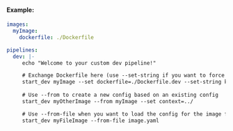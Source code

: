 #### Example:

```yaml
images:
  myImage:
    dockerfile: ./Dockerfile

pipelines:
  dev: |-
     echo "Welcome to your custom dev pipeline!"

     # Exchange Dockerfile here (use --set-string if you want to force the field to be a string e.g. when setting labels to "true")
     start_dev myImage --set dockerfile=./Dockerfile.dev --set-string key1=value1
    
     # Use --from to create a new config based on an existing config
     start_dev myOtherImage --from myImage --set context=../

     # Use --from-file when you want to load the config for the image from a file
     start_dev myFileImage --from-file image.yaml
```
